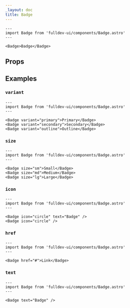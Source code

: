 ```yaml
---
_layout: doc
title: Badge
---
```



```astro live
---
import Badge from 'fulldev-ui/components/Badge.astro'
---

<Badge>Badge</Badge>
```

## Props

<PropsTable />

## Examples

### `variant`

```astro live
---
import Badge from 'fulldev-ui/components/Badge.astro'
---

<Badge variant="primary">Primary</Badge>
<Badge variant="secondary">Secondary</Badge>
<Badge variant="outline">Outline</Badge>
```

### `size`

```astro live
---
import Badge from 'fulldev-ui/components/Badge.astro'
---

<Badge size="sm">Small</Badge>
<Badge size="md">Medium</Badge>
<Badge size="lg">Large</Badge>
```

### `icon`

```astro live
---
import Badge from 'fulldev-ui/components/Badge.astro'
---

<Badge icon="circle" text="Badge" />
<Badge icon="circle" />
```

### `href`

```astro live
---
import Badge from 'fulldev-ui/components/Badge.astro'
---

<Badge href="#">Link</Badge>
```

### `text`

```astro live
---
import Badge from 'fulldev-ui/components/Badge.astro'
---

<Badge text="Badge" />
```
